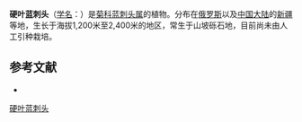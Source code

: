 {{Speciesbox
| name = 硬叶蓝刺头
| status = 
| status_system = 
| image =
| genus = Echinops
| species = ritro
| authority = L.
}}

'''硬叶蓝刺头'''（[[学名|学名]]：{{lang|la|''Echinops ritro''}}）是[[菊科|菊科]][[蓝刺头属|蓝刺头属]]的植物。分布在[[俄罗斯|俄罗斯]]以及[[中国大陆|中国大陆]]的[[新疆|新疆]]等地，生长于海拔1,200米至2,400米的地区，常生于山坡砾石地，目前尚未由人工引种栽培。

== 参考文献 ==
<div class="references-small">
* {{cite web| url =http://www.bioinfo.cn/db05/KmzwSpecies.php?action=view&id=4745| title =硬叶蓝刺头| work =《中国高等植物数据库全库》| publisher =中国科学院微生物研究所| author =昆明植物研究所| accessdate =2009-02-25| archive-date =2018-06-28| archive-url =https://web.archive.org/web/20180628204035/http://www.bioinfo.cn/db05/KmzwSpecies.php?action=view| dead-url =yes}}
</div>
{{Taxonbar|from=Q1542494}}

[[Category:蓝刺头属|硬叶蓝刺头]]


{{植物小作品}}